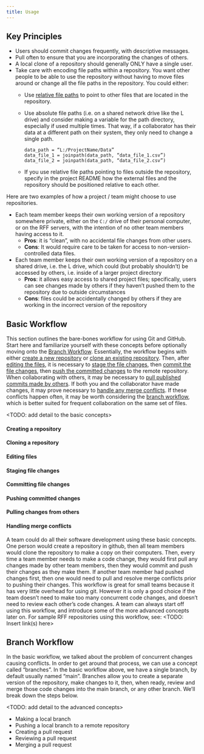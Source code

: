 ```yaml
---
title: Usage
---
```

## Key Principles

* Users should commit changes frequently, with descriptive messages. 
* Pull often to ensure that you are incorporating the changes of others.
* A local clone of a repository should generally ONLY have a single user.
* Take care with encoding file paths within a repository.
You want other people to be able to use the repository without having to move files around or change all the file paths in the repository.
You could either:
  * Use [relative file paths](./terminology.qmd#relative-file-paths) to point to other files that are located in the repository.
  * Use absolute file paths (i.e. on a shared network drive like the L drive) and consider making a variable for the path directory, especially if used multiple times. That way, if a collaborator has their data at a different path on their system, they only need to change a single path.
    ```
    data_path = “L:/ProjectName/Data”
    data_file_1 = joinpath(data_path, “data_file_1.csv”)
    data_file_2 = joinpath(data_path, “data_file_2.csv”)
    ```

  * If you use relative file paths pointing to files outside the repository, specify in the project README how the external files and the repository should be positioned relative to each other.

Here are two examples of how a project / team might choose to use repositories.

* Each team member keeps their own working version of a repository somewhere private, either on the `C:/` drive of their personal computer, or on the RFF servers, with the intention of no other team members having access to it.
  * __Pros__: it is “clean”, with no accidental file changes from other users.
  * __Cons__: It would require care to be taken for access to non-version-controlled data files.
* Each team member keeps their own working version of a repository on a shared drive, i.e. the L drive, which could (but probably shouldn’t) be accessed by others, i.e. inside of a larger project directory
  * __Pros__: it allows easy access to shared project files; specifically, users can see changes made by others if they haven't pushed them to the repository due to outside circumstances
  * __Cons__: files could be accidentally  changed by others if they are working in the incorrect version of the repository

## Basic Workflow

This section outlines the bare-bones workflow for using Git and GitHub.
Start here and familiarize yourself with these concepts before optionally moving onto the [Branch Workflow](#branch-workflow).
Essentially, the workflow begins with either [create a new repository](#creating-a-repository) or [clone an existing repository](#cloning-a-repository).
Then, after [editing the files](#editing-files), it is necessary to [stage the file changes](#staging-file-changes), then [commit the file changes](#commiting-file-changes), then [push the committed changes](#pushing-committed-changes) to the remote repository.
When collaborating with others, it may be necessary to [pull published commits made by others](#pulling-changes-from-others).
If both you and the collaborator have made changes, it may prove necessary to [handle any merge conflicts](#handling-merge-conflicts).  If these conflicts happen often, it may be worth considering the [branch workflow](#branch-workflow), which is better suited for frequent collaboration on the same set of files.

<TODO: add detail to the basic concepts>

#### Creating a repository
#### Cloning a repository
#### Editing files
#### Staging file changes
#### Committing file changes
#### Pushing committed changes
#### Pulling changes from others
#### Handling merge conflicts

A team could do all their software development using these basic concepts.
One person would create a repository in github, then all team members would clone the repository to make a copy on their computers.
Then, every time a team member needs to make a code change, they would first pull any changes made by other team members, then they would commit and push their changes as they make them. If another team member had pushed changes first, then one would need to pull and resolve merge conflicts prior to pushing their changes.
This workflow is great for small teams because it has very little overhead for using git.
However it is only a good choice if the team doesn’t need to make too many concurrent code changes, and doesn’t need to review each other’s code changes.
A team can always start off using this workflow, and introduce some of the more advanced concepts later on.
For sample RFF repositories using this workflow, see: <TODO: Insert link(s) here>

## Branch Workflow

In the basic workflow, we talked about the problem of concurrent changes causing conflicts.
In order to get around that process, we can use a concept called “branches”.
In the basic workflow above, we have a single branch, by default usually named “main”.
Branches allow you to create a separate version of the repository, make changes to it, then, when ready, review and merge those code changes into the main branch, or any other branch.
We’ll break down the steps below.

<TODO: add detail to the advanced concepts>

* Making a local branch
* Pushing a local branch to a remote repository
* Creating a pull request
* Reviewing a pull request
* Merging a pull request
